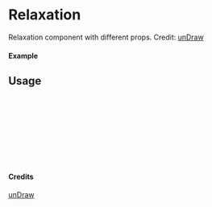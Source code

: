 
<Meta of={Relaxation} title="unDraw/Relaxation" />

# Relaxation

Relaxation component with different props.
Credit: [unDraw](https://undraw.co/illustrations)

#### Example

<Canvas of={Relaxation.Primary} />

## Usage

```ts
import { Relaxation } from "yadl-ui";

const Example = () => {
  return (
      <Relaxation />
  );
};

export default Example;
```

#### Credits
[unDraw](https://undraw.co/illustrations)
